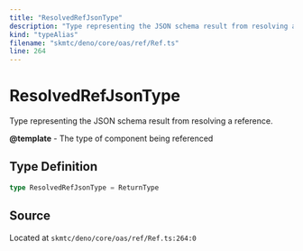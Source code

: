 ```yaml
---
title: "ResolvedRefJsonType"
description: "Type representing the JSON schema result from resolving a reference."
kind: "typeAlias"
filename: "skmtc/deno/core/oas/ref/Ref.ts"
line: 264
---
```


# ResolvedRefJsonType

Type representing the JSON schema result from resolving a reference.


**@template** - The type of component being referenced

## Type Definition

```typescript
type ResolvedRefJsonType = ReturnType
```

## Source

Located at `skmtc/deno/core/oas/ref/Ref.ts:264:0`
